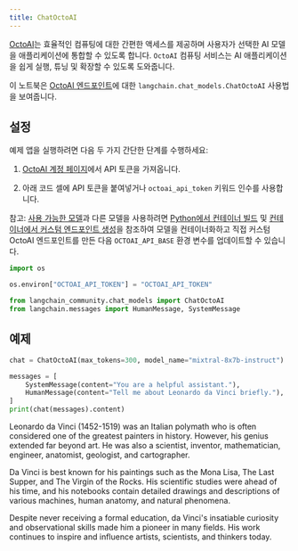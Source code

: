 ```yaml
---
title: ChatOctoAI
---
```


[OctoAI](https://docs.octoai.cloud/docs)는 효율적인 컴퓨팅에 대한 간편한 액세스를 제공하며 사용자가 선택한 AI 모델을 애플리케이션에 통합할 수 있도록 합니다. `OctoAI` 컴퓨팅 서비스는 AI 애플리케이션을 쉽게 실행, 튜닝 및 확장할 수 있도록 도와줍니다.

이 노트북은 [OctoAI 엔드포인트](https://octoai.cloud/text)에 대한 `langchain.chat_models.ChatOctoAI` 사용법을 보여줍니다.

## 설정

예제 앱을 실행하려면 다음 두 가지 간단한 단계를 수행하세요:

1. [OctoAI 계정 페이지](https://octoai.cloud/settings)에서 API 토큰을 가져옵니다.

2. 아래 코드 셀에 API 토큰을 붙여넣거나 `octoai_api_token` 키워드 인수를 사용합니다.

참고: [사용 가능한 모델](https://octoai.cloud/text?selectedTags=Chat)과 다른 모델을 사용하려면 [Python에서 컨테이너 빌드](https://octo.ai/docs/bring-your-own-model/advanced-build-a-container-from-scratch-in-python) 및 [컨테이너에서 커스텀 엔드포인트 생성](https://octo.ai/docs/bring-your-own-model/create-custom-endpoints-from-a-container/create-custom-endpoints-from-a-container)을 참조하여 모델을 컨테이너화하고 직접 커스텀 OctoAI 엔드포인트를 만든 다음 `OCTOAI_API_BASE` 환경 변수를 업데이트할 수 있습니다.

```python
import os

os.environ["OCTOAI_API_TOKEN"] = "OCTOAI_API_TOKEN"
```

```python
from langchain_community.chat_models import ChatOctoAI
from langchain.messages import HumanMessage, SystemMessage
```

## 예제

```python
chat = ChatOctoAI(max_tokens=300, model_name="mixtral-8x7b-instruct")
```

```python
messages = [
    SystemMessage(content="You are a helpful assistant."),
    HumanMessage(content="Tell me about Leonardo da Vinci briefly."),
]
print(chat(messages).content)
```

Leonardo da Vinci (1452-1519) was an Italian polymath who is often considered one of the greatest painters in history. However, his genius extended far beyond art. He was also a scientist, inventor, mathematician, engineer, anatomist, geologist, and cartographer.

Da Vinci is best known for his paintings such as the Mona Lisa, The Last Supper, and The Virgin of the Rocks. His scientific studies were ahead of his time, and his notebooks contain detailed drawings and descriptions of various machines, human anatomy, and natural phenomena.

Despite never receiving a formal education, da Vinci's insatiable curiosity and observational skills made him a pioneer in many fields. His work continues to inspire and influence artists, scientists, and thinkers today.
